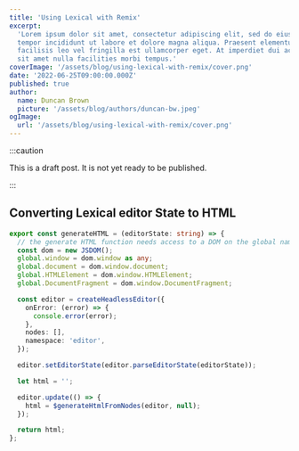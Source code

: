 ```yaml
---
title: 'Using Lexical with Remix'
excerpt:
  'Lorem ipsum dolor sit amet, consectetur adipiscing elit, sed do eiusmod
  tempor incididunt ut labore et dolore magna aliqua. Praesent elementum
  facilisis leo vel fringilla est ullamcorper eget. At imperdiet dui accumsan
  sit amet nulla facilities morbi tempus.'
coverImage: '/assets/blog/using-lexical-with-remix/cover.png'
date: '2022-06-25T09:00:00.000Z'
published: true
author:
  name: Duncan Brown
  picture: '/assets/blog/authors/duncan-bw.jpeg'
ogImage:
  url: '/assets/blog/using-lexical-with-remix/cover.png'
---
```


:::caution

This is a draft post. It is not yet ready to be published.

:::

## Converting Lexical editor State to HTML

```typescript
export const generateHTML = (editorState: string) => {
  // the generate HTML function needs access to a DOM on the global namespace
  const dom = new JSDOM();
  global.window = dom.window as any;
  global.document = dom.window.document;
  global.HTMLElement = dom.window.HTMLElement;
  global.DocumentFragment = dom.window.DocumentFragment;

  const editor = createHeadlessEditor({
    onError: (error) => {
      console.error(error);
    },
    nodes: [],
    namespace: 'editor',
  });

  editor.setEditorState(editor.parseEditorState(editorState));

  let html = '';

  editor.update(() => {
    html = $generateHtmlFromNodes(editor, null);
  });

  return html;
};
```
